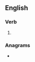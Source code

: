 ==English==

===Verb===
{{head|en|verb form}}

# {{en-past of|slang}}

===Anagrams===
* {{anagrams|en|dangles|gelands|gladens|glandes}}